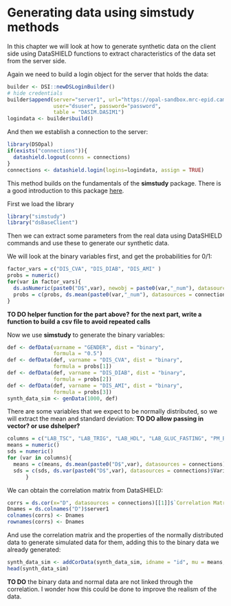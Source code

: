 # Generating data using simstudy methods

In this chapter we will look at how to generate synthetic data on the client side using DataSHIELD functions to extract characteristics of the data set from the server side.

Again we need to build a login object for the server that holds the data:

```r
builder <- DSI::newDSLoginBuilder()
# hide credentials
builder$append(server="server1", url="https://opal-sandbox.mrc-epid.cam.ac.uk",
               user="dsuser", password="password", 
               table = "DASIM.DASIM1")
logindata <- builder$build()
```

And then we establish a connection to the server:

```r
library(DSOpal)
if(exists("connections")){
  datashield.logout(conns = connections)
}
connections <- datashield.login(logins=logindata, assign = TRUE)
```
This method builds on the fundamentals of the **simstudy** package. There is a good introduction to this package [here](https://kgoldfeld.github.io/simstudy/index.html).

First we load the library
```r
library("simstudy")
library("dsBaseClient")
```

Then we can extract some parameters from the real data using DataSHIELD commands and use these to generate our synthetic data.

We will look at the binary variables first, and get the probabilities for 0/1:

```r
factor_vars = c("DIS_CVA", "DIS_DIAB", "DIS_AMI" )
probs = numeric()
for(var in factor_vars){
  ds.asNumeric(paste0("D$",var), newobj = paste0(var,"_num"), datasources = connections)
  probs = c(probs, ds.mean(paste0(var,"_num"), datasources = connections)$Mean.by.Study[1])
}
```

**TO DO helper function for the part above?**
**for the next part, write a function to build a csv file to avoid repeated calls**

Now we use **simstudy** to generate the binary variables:

```r
def <- defData(varname = "GENDER", dist = "binary", 
               formula = "0.5")
def <- defData(def, varname = "DIS_CVA", dist = "binary", 
               formula = probs[1])
def <- defData(def, varname = "DIS_DIAB", dist = "binary", 
               formula = probs[2])
def <- defData(def, varname = "DIS_AMI", dist = "binary", 
               formula = probs[3])
synth_data_sim <- genData(1000, def)
```

There are some variables that we expect to be normally distributed, so we will extract the mean and standard deviation:
**TO DO allow passing in vector? or use dshelper?**
```r
columns = c("LAB_TSC", "LAB_TRIG", "LAB_HDL", "LAB_GLUC_FASTING", "PM_BMI_CONTINUOUS")
means = numeric()
sds = numeric()
for (var in columns){
  means = c(means, ds.mean(paste0("D$",var), datasources = connections)$Mean.by.Study[1])
  sds = c(sds, ds.var(paste0("D$",var), datasources = connections)$Variance.by.Study[1]^0.5)
      }
```
We can obtain the correlation matrix from DataSHIELD:

```r
corrs = ds.cor(x="D", datasources = connections)[[1]]$`Correlation Matrix`
Dnames = ds.colnames("D")$server1
colnames(corrs) <- Dnames
rownames(corrs) <- Dnames
```

And use the correlation matrix and the properties of the normally distributed data to generate simulated data for them, adding this to the binary data we already generated:
```r
synth_data_sim <- addCorData(synth_data_sim, idname = "id", mu = means, sigma = sds, corMatrix = corrs[c(1:5), c(1:5)], cnames = columns)
head(synth_data_sim)
```

**TO DO** the binary data and normal data are not linked through the correlation. I wonder how this could be done to improve the realism of the data.
